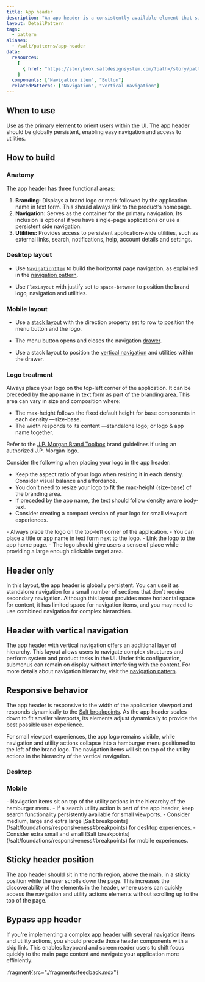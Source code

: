 ```yaml
---
title: App header
description: "An app header is a consistently available element that sits at the top of every application interface. It contains a brand logo or mark and application-wide functionality, including navigation and utility actions."
layout: DetailPattern
tags:
  - pattern
aliases:
  - /salt/patterns/app-header
data:
  resources:
    [
      { href: "https://storybook.saltdesignsystem.com/?path=/story/patterns-app-header--app-header", label: "Examples"},
    ]
  components: ["Navigation item", "Button"]
  relatedPatterns: ["Navigation", "Vertical navigation"]
---
```


  <Diagram
    src="/img/patterns/app-header/app-header-hero.png"
    alt="App header example"
    border
  />

## When to use

Use as the primary element to orient users within the UI. The app header should be globally persistent, enabling easy navigation and access to utilities.

## How to build

### Anatomy

The app header has three functional areas:

1. **Branding:** Displays a brand logo or mark followed by the application name in text form. This should always link to the product’s homepage.
2. **Navigation:** Serves as the container for the primary navigation. Its inclusion is optional if you have single-page applications or use a persistent side navigation.
3. **Utilities:** Provides access to persistent application-wide utilities, such as external links, search, notifications, help, account details and settings.

  <Diagram
    src="/img/patterns/app-header/app-header-anatomy.png"
    alt="Header functional areas—branding, navigation and utilities."
    border
  />

### Desktop layout

- Use [`NavigationItem`](/salt/components/navigation-item) to build the horizontal page navigation, as explained in the [navigation pattern](./navigation).
- Use `FlexLayout` with justify set to `space-between` to position the brand logo, navigation and utilities.

  <Diagram
    src="/img/patterns/app-header/app-header-layout.png"
    alt="Example showing header’s desktop layout construction."
    border
  />

### Mobile layout

- Use a [stack layout](/salt/components/stack-layout) with the direction property set to row to position the menu button and the logo. 
- The menu button opens and closes the navigation [drawer](/salt/components/drawer). 
- Use a stack layout to position the [vertical navigation](./vertical-navigation) and utilities within the drawer.

  <Diagram
    src="/img/patterns/app-header/app-header-mobile-layout.png"
    alt="Example showing header’s mobile layout construction."
    border
  />

### Logo treatment

Always place your logo on the top-left corner of the application. It can be preceded by the app name in text form as part of the branding area. This area can vary in size and composition where:

- The max-height follows the fixed default height for base components in each density —size-base.    
- The width responds to its content —standalone logo; or logo & app name together. 

Refer to the [J.P. Morgan Brand Toolbox](https://www.jpmcbrandtoolbox.com/users/sign_in) brand guidelines if using an authorized J.P. Morgan logo.

  <Diagram
    src="/img/patterns/app-header/app-header-logo-treatment.png"
    alt="Example showing the logo layout construction."
    border
  />

Consider the following when placing your logo in the app header:

- Keep the aspect ratio of your logo when resizing it in each density. Consider visual balance and affordance. 
- You don't need to resize your logo to fit the max-height (size-base) of the branding area. 
- If preceded by the app name, the text should follow density aware body-text.
- Consider creating a compact version of your logo for small viewport experiences.

<Diagram
    src="/img/patterns/app-header/app-header-compact-logo.png"
    alt="Example showing the comapct logo layout construction."
    border
  />

<ExampleContainer type="positive" customPillText="Best practices">
- Always place the logo on the top-left corner of the application.
- You can place a title or app name in text form next to the logo.
- Link the logo to the app home page. 
- The logo should give users a sense of place while providing a large enough clickable target area.
</ExampleContainer>

## Header only

In this layout, the app header is globally persistent. You can use it as standalone navigation for a small number of sections that don’t require secondary navigation. Although this layout provides more horizontal space for content, it has limited space for navigation items, and you may need to use combined navigation for complex hierarchies.

  <Diagram
    src="/img/patterns/app-header/app-header-only.png"
    alt="Example of the header-only variant."
    border
  />

## Header with vertical navigation

The app header with vertical navigation offers an additional layer of hierarchy. This layout allows users to navigate complex structures and perform system and product tasks in the UI. Under this configuration, submenus can remain on display without interfering with the content. For more details about navigation hierarchy, visit the [navigation pattern](./navigation).  

  <Diagram
    src="/img/patterns/app-header/app-header-vertical-navigation.png"
    alt="Header paired with vertical navigation."
    caption="An app header paired with vertical navigation."
    border
  />

## Responsive behavior

The app header is responsive to the width of the application viewport and responds dynamically to the [Salt breakpoints](/salt/foundations/responsiveness#breakpoints). As the app header scales down to fit smaller viewports, its elements adjust dynamically to provide the best possible user experience. 

For small viewport experiences, the app logo remains visible, while navigation and utility actions collapse into a hamburger menu positioned to the left of the brand logo. The navigation items will sit on top of the utility actions in the hierarchy of the vertical navigation. 

### Desktop

  <Diagram
    src="/img/patterns/app-header/app-header-responsive-behavior-desktop.png"
    alt="App header with desktop layout for medium, large and extra large viewport experiences."
    caption="App header with desktop layout for medium, large and extra large viewport experiences."
    border
  />

### Mobile

  <Diagram
    src="/img/patterns/app-header/app-header-responsive-behavior-mobile.png"
    alt="App header with mobile layout for extra small and small viewport experiences."
    caption="App header with mobile layout for extra small and small viewport experiences."
    border
  />

<ExampleContainer type="positive" customPillText="Best practices">
 - Navigation items sit on top of the utility actions in the hierarchy of the hamburger menu.
 - If a search utility action is part of the app header, keep search functionality persistently available for small viewports. 
 - Consider medium, large and extra large [Salt breakpoints](/salt/foundations/responsiveness#breakpoints) for desktop experiences. 
 - Consider extra small and small [Salt breakpoints](/salt/foundations/responsiveness#breakpoints) for mobile experiences.
</ExampleContainer>

## Sticky header position

The app header should sit in the north region, above the main, in a sticky position while the user scrolls down the page. This increases the discoverability of the elements in the header, where users can quickly access the navigation and utility actions elements without scrolling up to the top of the page. 

  <Diagram
    src="/img/patterns/app-header/app-header-sticky-position.png"
    alt="The header stays in place while the user scrolls."
    caption="The header stays in place while the user scrolls."
    border
  />

## Bypass app header

If you're implementing a complex app header with several navigation items and utility actions, you should precede those header components with a skip link. This enables keyboard and screen reader users to shift focus quickly to the main page content and navigate your application more efficiently.

  <Diagram
    src="/img/patterns/app-header/app-header-bypass-behavior.png"
    alt="Example of the 'Skip to content' link in the app header."
    caption="Example of the 'Skip to content' link in the app header."
    border
  />

:fragment{src="./fragments/feedback.mdx"}
